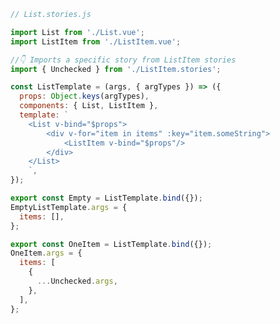 ```js
// List.stories.js

import List from './List.vue';
import ListItem from './ListItem.vue';

//👇 Imports a specific story from ListItem stories
import { Unchecked } from './ListItem.stories';

const ListTemplate = (args, { argTypes }) => ({
  props: Object.keys(argTypes),
  components: { List, ListItem },
  template: `
    <List v-bind="$props">
        <div v-for="item in items" :key="item.someString">
            <ListItem v-bind="$props"/>
        </div>
    </List>
    `,
});

export const Empty = ListTemplate.bind({});
EmptyListTemplate.args = {
  items: [],
};

export const OneItem = ListTemplate.bind({});
OneItem.args = {
  items: [
    {
      ...Unchecked.args,
    },
  ],
};
```